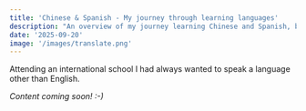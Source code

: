 ```yaml
---
title: 'Chinese & Spanish - My journey through learning languages'
description: "An overview of my journey learning Chinese and Spanish, but also at a high-level of the methods I've found best for my personal language learning journey."
date: '2025-09-20'
image: '/images/translate.png'
---
```


Attending an international school I had always wanted to speak a language other than English.

_Content coming soon! :-)_
